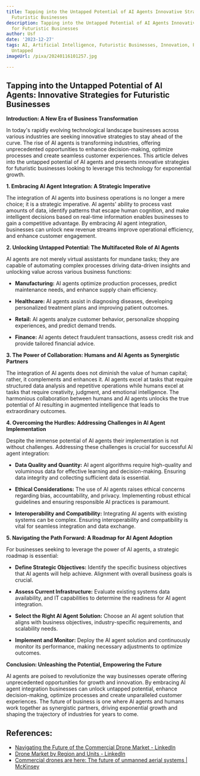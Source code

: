 ```yaml
---
title: Tapping into the Untapped Potential of AI Agents Innovative Strategies for
  Futuristic Businesses
description: Tapping into the Untapped Potential of AI Agents Innovative Strategies
  for Futuristic Businesses
author: Usf
date: '2023-12-27'
tags: AI, Artificial Intelligence, Futuristic Businesses, Innovation, Potential, Strategies,
  Untapped
imageUrl: /pixa/20240116101257.jpg

---
```

## Tapping into the Untapped Potential  of AI Agents: Innovative Strategies for Futuristic Businesses

**Introduction: A New Era of Business Transformation**

In today's  rapidly evolving  technological landscape businesses across various industries are seeking innovative  strategies to stay ahead of the curve. The rise  of AI agents is transforming industries, offering unprecedented opportunities to enhance decision-making, optimize processes and create seamless customer experiences. This article delves into the untapped potential of AI agents and presents innovative strategies  for futuristic businesses  looking  to leverage this technology for exponential growth.

**1. Embracing AI Agent Integration: A Strategic Imperative**

The integration of AI agents into business operations is no longer a mere  choice; it is a strategic imperative. AI agents' ability  to  process vast amounts of data, identify patterns that  escape human cognition, and make intelligent decisions based on real-time information enables businesses to gain a competitive advantage. By embracing AI agent integration, businesses can unlock new revenue streams improve operational efficiency, and enhance customer  engagement.

**2. Unlocking Untapped Potential: The Multifaceted Role of AI Agents**

AI agents are not merely virtual assistants for mundane tasks; they  are capable  of automating complex  processes  driving data-driven insights and  unlocking  value across various business  functions:

- **Manufacturing:** AI agents optimize production processes, predict maintenance needs, and enhance supply chain efficiency.

- **Healthcare:** AI agents assist  in diagnosing diseases, developing  personalized treatment plans and improving patient outcomes.

- **Retail:** AI agents analyze customer behavior, personalize shopping experiences, and predict  demand trends.

- **Finance:** AI agents detect fraudulent transactions, assess credit risk and provide tailored  financial advice.

**3. The Power of Collaboration: Humans and AI Agents as Synergistic Partners**

The integration  of  AI agents does not diminish the value of human capital; rather, it complements and enhances it. AI agents excel at tasks that  require  structured data analysis and repetitive operations while humans excel at tasks that require creativity, judgment, and emotional intelligence. The harmonious collaboration  between humans and AI agents unlocks the true potential  of AI resulting in augmented intelligence that leads to extraordinary outcomes.

**4. Overcoming the Hurdles: Addressing Challenges in AI Agent Implementation**

Despite the immense potential of AI agents their implementation is not without  challenges. Addressing  these challenges is crucial for successful AI agent  integration:

- **Data Quality and Quantity:** AI agent algorithms require high-quality and voluminous data for effective learning and decision-making. Ensuring data integrity and collecting sufficient data is essential.

- **Ethical Considerations:** The use of AI agents raises ethical concerns regarding bias, accountability, and privacy.  Implementing  robust ethical guidelines and ensuring responsible AI practices is paramount.

- **Interoperability  and  Compatibility:** Integrating AI agents with existing systems  can be complex. Ensuring interoperability and compatibility is vital for seamless  integration and data exchange.

**5. Navigating the  Path Forward:  A Roadmap for AI Agent Adoption**

For businesses seeking to leverage the power  of AI agents, a strategic roadmap  is essential:

- **Define Strategic Objectives:**  Identify  the specific business objectives  that AI agents will help achieve. Alignment  with overall business goals is crucial.

- **Assess Current Infrastructure:** Evaluate existing systems data availability, and IT capabilities to determine the  readiness for  AI agent integration.

- **Select the Right AI Agent Solution:** Choose  an AI agent solution  that aligns with  business objectives, industry-specific requirements, and scalability needs.

- **Implement  and Monitor:** Deploy the AI agent solution and continuously monitor its performance, making necessary adjustments to  optimize outcomes.

**Conclusion: Unleashing the Potential, Empowering the Future**

AI agents are  poised to revolutionize the way businesses operate offering unprecedented opportunities for growth and  innovation. By embracing AI agent integration businesses can  unlock  untapped potential, enhance decision-making, optimize processes and create unparalleled customer experiences. The future of business is one where  AI agents and  humans work together as synergistic partners, driving exponential growth and shaping the trajectory of industries for years to come.

## References:
- [Navigating the Future of the Commercial Drone Market - LinkedIn](https://www.linkedin.com/pulse/navigating-future-commercial-drone-market-drone-industry-insights)
- [Drone Market by Region and Units - LinkedIn](https://www.linkedin.com/pulse/drone-market-region-units-drone-industry-insights)
- [Commercial drones are here: The future of unmanned aerial systems | McKinsey](https://www.mckinsey.com/industries/travel-logistics-and-infrastructure/our-insights/commercial-drones-are-here-the-future-of-unmanned-aerial-systems)
